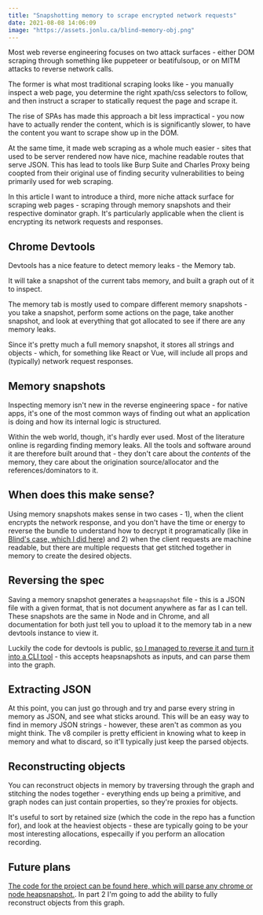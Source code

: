 ```yaml
---
title: "Snapshotting memory to scrape encrypted network requests"
date: 2021-08-08 14:06:09
image: "https://assets.jonlu.ca/blind-memory-obj.png"
---
```


Most web reverse engineering focuses on two attack surfaces - either DOM scraping through something like puppeteer or beatifulsoup, or on MITM attacks to reverse network calls.

The former is what most traditional scraping looks like - you manually inspect a web page, you determine the right xpath/css selectors to follow, and then instruct a scraper to statically request the page and scrape it.

The rise of SPAs has made this approach a bit less impractical - you now have to actually render the content, which is is significantly slower, to have the content you want to scrape show up in the DOM.

At the same time, it made web scraping as a whole much easier - sites that used to be server rendered now have nice, machine readable routes that serve JSON. This has lead to tools like Burp Suite and Charles Proxy being coopted from their original use of finding security vulnerabilities to being primarily used for web scraping.

In this article I want to introduce a third, more niche attack surface for scraping web pages - scraping through memory snapshots and their respective dominator graph. It's particularly applicable when the client is encrypting its network requests and responses.

## Chrome Devtools

Devtools has a nice feature to detect memory leaks - the Memory tab.

<CustomImage file="memory" alt="Memory tab" />

It will take a snapshot of the current tabs memory, and built a graph out of it to inspect.

The memory tab is mostly used to compare different memory snapshots - you take a snapshot, perform some actions on the page, take another snapshot, and look at everything that got allocated to see if there are any memory leaks.

Since it's pretty much a full memory snapshot, it stores all strings and objects - which, for something like React or Vue, will include all props and (typically) network request responses.

## Memory snapshots

Inspecting memory isn't new in the reverse engineering space - for native apps, it's one of the most common ways of finding out what an application is doing and how its internal logic is structured.

Within the web world, though, it's hardly ever used. Most of the literature online is regarding finding memory leaks. All the tools and software around it are therefore built around that - they don't care about the _contents_ of the memory, they care about the origination source/allocator and the references/dominators to it.

## When does this make sense?

Using memory snapshots makes sense in two cases - 1), when the client encrypts the network response, and you don't have the time or energy to reverse the bundle to understand how to decrypt it programatically (like in [Blind's case, which I did here]('/posts/decrypting-blind?ref=wsenr')) and 2) when the client requests are machine readable, but there are multiple requests that get stitched together in memory to create the desired objects.

<CustomImage file="encrypted-memory" alt="An encrypted memory response" />

## Reversing the spec

Saving a memory snapshot generates a `heapsnapshot` file - this is a JSON file with a given format, that is not document anywhere as far as I can tell. These snapshots are the same in Node and in Chrome, and all documentation for both just tell you to upload it to the memory tab in a new devtools instance to view it.

Luckily the code for devtools is public, [so I managed to reverse it and turn it into a CLI tool](https://github.com/jonluca/javascript-heap-inspector) - this accepts heapsnapshots as inputs, and can parse them into the graph.

## Extracting JSON

At this point, you can just go through and try and parse every string in memory as JSON, and see what sticks around. This will be an easy way to find in memory JSON strings - however, these aren't as common as you might think. The v8 compiler is pretty efficient in knowing what to keep in memory and what to discard, so it'll typically just keep the parsed objects.

## Reconstructing objects

You can reconstruct objects in memory by traversing through the graph and stitching the nodes together - everything ends up being a primitive, and graph nodes can just contain properties, so they're proxies for objects.

<CustomImage file="blind-memory-obj" alt="Blind" />

It's useful to sort by retained size (which the code in the repo has a function for), and look at the heaviest objects - these are typically going to be your most interesting allocations, especailly if you perform an allocation recording.

## Future plans

[The code for the project can be found here, which will parse any chrome or node heapsnapshot.](https://github.com/jonluca/javascript-heap-inspector). In part 2 I'm going to add the ability to fully reconstruct objects from this graph.
